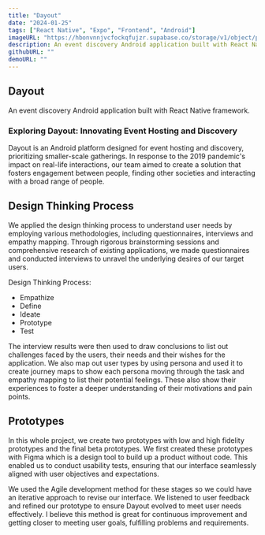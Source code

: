 ```yaml
---
title: "Dayout"
date: "2024-01-25"
tags: ["React Native", "Expo", "Frontend", "Android"]
imageURL: "https://hbonvnnjvcfockqfujzr.supabase.co/storage/v1/object/public/Dayout/Groups.png"
description: An event discovery Android application built with React Native framework.
githubURL: ""
demoURL: ""
---
```


## Dayout

An event discovery Android application built with React Native framework.

### Exploring Dayout: Innovating Event Hosting and Discovery

Dayout is an Android platform designed for event hosting and discovery, prioritizing smaller-scale gatherings. In response to the 2019 pandemic's impact on real-life interactions, our team aimed to create a solution that fosters engagement between people, finding other societies and interacting with a broad range of people.

## Design Thinking Process

We applied the design thinking process to understand user needs by employing various methodologies, including questionnaires, interviews and empathy mapping. Through rigorous brainstorming sessions and comprehensive research of existing applications, we made questionnaires and conducted interviews to unravel the underlying desires of our target users.

Design Thinking Process:

- Empathize
- Define
- Ideate
- Prototype
- Test

The interview results were then used to draw conclusions to list out challenges faced by the users, their needs and their wishes for the application. We also map out user types by using persona and used it to create journey maps to show each persona moving through the task and empathy mapping to list their potential feelings. These also show their experiences to foster a deeper understanding of their motivations and pain points.

<CustomImage
  src='https://hbonvnnjvcfockqfujzr.supabase.co/storage/v1/object/public/Other/Screenshot%202024-03-06%20134221.png'
  alt='Journey Map'
/>
<CustomImage
  src='https://hbonvnnjvcfockqfujzr.supabase.co/storage/v1/object/public/Other/Screenshot%202024-03-06%20134312.png'
  alt='Emapthy Map'
/>

## Prototypes

In this whole project, we create two prototypes with low and high fidelity prototypes and the final beta prototypes. We first created these prototypes with Figma which is a design tool to build up a product without code. This enabled us to conduct usability tests, ensuring that our interface seamlessly aligned with user objectives and expectations.

We used the Agile development method for these stages so we could have an iterative approach to revise our interface. We listened to user feedback and refined our prototype to ensure Dayout evolved to meet user needs effectively. I believe this method is great for continuous improvement and getting closer to meeting user goals, fulfilling problems and requirements.
